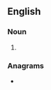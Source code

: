 ==English==

===Noun===
{{head|en|noun plural form}}

# {{plural of|sept|lang=en}}

===Anagrams===
* {{anagrams|en|a=epsst|TPSes|pests|spets|steps}}